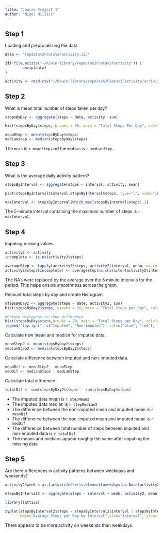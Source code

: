 ---
title: "Course Project 1"
author: "Nigel Millick"
---

## Step 1

Loading and preprocessing the data 
```{r}
data <- "repdata%2Fdata%2Factivity.zip"

if(!file.exists("~/R/win-library/repdata%2Fdata%2Factivity")) {
        unzip(data)
}

activity <- read.csv("~/R/win-library/repdata%2Fdata%2Factivity/activity.csv")
```


## Step 2

What is mean total number of steps taken per day?
```{r} 
stepsByDay <- aggregate(steps ~ date, activity, sum)

hist(stepsByDay$steps, breaks = 20, main = "Total Steps Per Day", col="green", xlab="Number of Steps")

meanStep <- mean(stepsByDay$steps)
medianStep <- median(stepsByDay$steps)
```

The `mean` is `r meanStep` and the `median` is `r medianStep`.

## Step 3

What is the average daily activity pattern?
```{r}
stepsByInterval <- aggregate(steps ~ interval, activity, mean)

plot(stepsByInterval$interval,stepsByInterval$steps, type="l", xlab="Interval", ylab="Number of Steps",main="Average Number of Steps per Day by Interval")

maxInterval <- stepsByInterval[which.max(stepsByInterval$steps),1]
```

The 5-minute interval containing the maximum number of steps is `r maxInterval`.

## Step 4
Imputing missing values

```{r}
activity2 <- activity
incomplete <- is.na(activity2$steps)

averageStep <- tapply(activity2$steps, activity2$interval, mean, na.rm = TRUE, simplify = T)
activity2$steps[incomplete] <- averageStep[as.character(activity2$interval[incomplete])]
```

The NA's were replaced by the average over the 5 minute intervals for the period. This helps ensure smoothness across the graph.

Recount total steps by day and create Histogram. 
```{r}
stepsByDay2 <- aggregate(steps ~ date, activity2, sum)
hist(stepsByDay2$steps, breaks = 20, main = "Total Steps per Day", col="blue", xlab="Number of Steps")

#Create Histogram to show difference. 
hist(stepsByDay$steps,breaks = 20, main = "Total Steps per Day", col="red", xlab="Number of Steps", add=T)
legend("topright", c("Imputed", "Non-imputed"), col=c("blue", "red"), lwd=10)
```

Calculate new mean and median for imputed data. 
```{r}
meanStep2 <- mean(stepsByDay2$steps)
medianStep2 <- median(stepsByDay2$steps)
```

Calculate difference between imputed and non-imputed data.
```{r}
meanDif <- meanStep2 - meanStep
medDif <- medianStep2 - medianStep
```

Calculate total difference.
```{r}
totalDif <- sum(stepsByDay2$steps) - sum(stepsByDay$steps)
```
* The imputed data mean is `r stepMean2`
* The imputed data median is `r stepMedian2`
* The difference between the non-imputed mean and imputed mean is `r meanDif`
* The difference between the non-imputed mean and imputed mean is `r medDif`
* The difference between total number of steps between imputed and non-imputed data is `r totalDif`.
* The means and medians appear roughly the same after imputing the missing data


## Step 5
Are there differences in activity patterns between weekdays and weekends? 
``` {r}

activity2$week = as.factor(ifelse(is.element(weekdays(as.Date(activity2$date)),weekdays), "Weekday", "Weekend"))

stepsByInterval2 <- aggregate(steps ~ interval + week, activity2, mean)

library(lattice)

xyplot(stepsByInterval2$steps ~ stepsByInterval2$interval | stepsByInterval2$week, 
       main="Average Steps per Day by Interval",xlab="Interval", ylab="Steps",layout=c(1,2), type="l")

```

There appears to be more activity on weekends than weekdays.